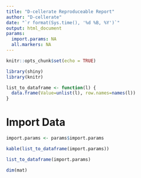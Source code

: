 ```yaml
---
title: "D-cellerate Reproduceable Report"
author: "D-cellerate"
date: "`r format(Sys.time(), '%d %B, %Y')`"
output: html_document
params:
  import.params: NA
  all.markers: NA
---
```


```r
knitr::opts_chunk$set(echo = TRUE)

library(shiny)
library(knitr)
```

```r
list_to_dataframe <- function(l) {
  data.frame(Value=unlist(l), row.names=names(l))
}
```


# Import Data

```r
import.params <- params$import.params
```

```r
kable(list_to_dataframe(import.params))
```

```r
list_to_dataframe(import.params)
```


<!-- import.fun -->

```r
dim(mat)
```

